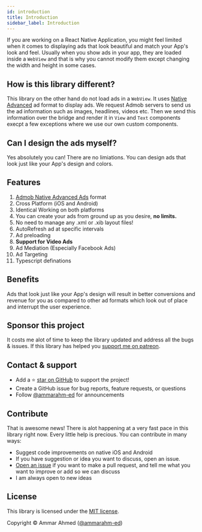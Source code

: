 ```yaml
---
id: introduction
title: Introduction
sidebar_label: Introduction
---
```


If you are working on a React Native Application, you might feel limited when it comes to displaying ads that look beautiful and match your App's look and feel. Usually when you show ads in your app, they are loaded inside a `WebView` and that is why you cannot modify them except changing the width and height in some cases.

## How is this library different?

This library on the other hand do not load ads in a `WebView`. It uses [Native Advanced](https://developers.google.com/admob/android/native/start) ad format to display ads. We request Admob servers to send us the ad information such as images, headlines, videos etc. Then we send this information over the bridge and render it in `View` and `Text` components execpt a few exceptions where we use our own custom components.

## Can I design the ads myself?

Yes absolutely you can! There are no limiations. You can design ads that look just like your App's design and colors.

## Features

1.  [Admob Native Advanced Ads](https://developers.google.com/admob/android/native/start) format
2.  Cross Platform (iOS and Android)
3.  Identical Working on both platforms
4.  You can create your ads from ground up as you desire, **no limits.**
5.  No need to manage any .xml or .xib layout files!
6.  AutoRefresh ad at specific intervals
7.  Ad preloading
8.  **Support for Video Ads**
9.  Ad Mediation (Especially Facebook Ads)
10.  Ad Targeting
11. Typescript definations

## Benefits

Ads that look just like your App's design will result in better conversions and revenue for you as compared to other ad formats which look out of place and interrupt the user experience.

## Sponsor this project

It costs me alot of time to keep the library updated and address all the bugs & issues. If this library has helped you [support me on patreon](https://www.patreon.com/streetwriters).

## Contact & support

- Add a ⭐️ [star on GitHub](https://github.com/ammarahm-ed/react-native-admob-native-ads) to support the project!
- Create a GitHub issue for bug reports, feature requests, or questions
- Follow [@ammarahm-ed](https://github.com/ammarahm-ed) for announcements

## Contribute

That is awesome news! There is alot happening at a very fast pace in this library right now. Every little help is precious. You can contribute in many ways:

- Suggest code improvements on native iOS and Android
- If you have suggestion or idea you want to discuss, open an issue.
- [Open an issue](https://github.com/ammarahm-ed/react-native-admob-native-ads/issues/) if you want to make a pull request, and tell me what you want to improve or add so we can discuss
- I am always open to new ideas

## License

This library is licensed under the [MIT license](https://github.com/ammarahm-ed/react-native-admob-native-ads/blob/master/LICENSE).

Copyright © Ammar Ahmed ([@ammarahm-ed](https://github.com/ammarahm-ed))
